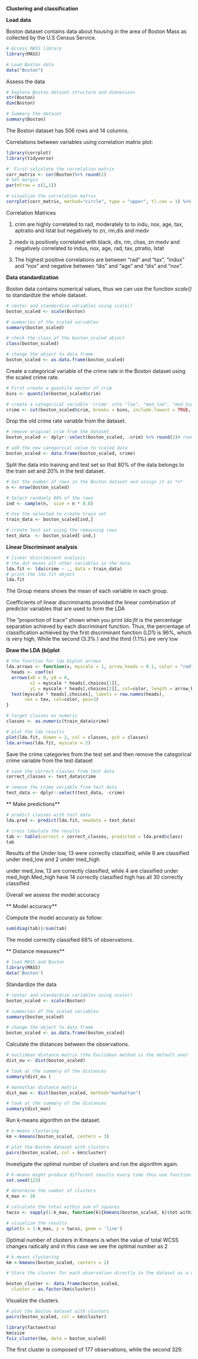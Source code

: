 **Clustering and classification**

**Load data **

Boston dataset contains data about housing in the area of Boston Mass as collected by the U.S Census Service.
```r
# Access MASS library 
library(MASS)

# Load Boston data
data("Boston")
```


Assess the data
```r
# Explore Boston dataset structure and dimnesions
str(Boston)
dim(Boston)

# Summary the dataset
summary(Boston)
```
The Boston dataset has 506 rows and 14 columns. 


Correlations between variables using correlation matrix plot:
```r
library(corrplot)
library(tidyverse)

#  First calculate the correlation matrix 
corr_matrix <- cor(Boston)%>% round(2)
# Set margin
par(mfrow = c(1,1))

# visualize the correlation matrix
corrplot(corr_matrix, method="circle", type = "upper", tl.cex = 1) %>% round(2)
```

Correlation Matrices


1. crim are highly correlated to rad, moderately to to indu, nox, age, tax, aptratio and Istat but negatively to zn, rm,dis and medv

2. medv is positively correlated with black, dis, rm, chas, zn  medv and negatively correlated to indus, nox, age, rad, tax, ptratio, lstat 

3. The highest positive correlations are between “rad” and “tax”, “indux” and “nox” and negative between “dis” and “age” and “dis” and “nox”.


**Data standardization **

Boston data contains numerical values, thus we can use the function *scale()* to standardize the whole dataset.

```r

# center and standardize variables using scale()
boston_scaled <- scale(Boston)

# summaries of the scaled variables
summary(boston_scaled)

# check the class of the boston_scaled object
class(boston_scaled)

# change the object to data frame
boston_scaled <- as.data.frame(boston_scaled)

```

Create a categorical variable of the crime rate in the Boston dataset using the scaled crime rate.

```r
# First create a quantile vector of crim 
bins <- quantile(boston_scaled$crim)

# create a categorical variable 'crime' into "low", "med_low", "med_high" and "high"
crime <- cut(boston_scaled$crim, breaks = bins, include.lowest = TRUE, label=c("low", "med_low", "med_high", "high")) 

```


Drop the old crime rate variable from the dataset.

```r
# remove original crim from the dataset
boston_scaled <- dplyr::select(boston_scaled, -crim) %>% round(2)# round it to 2 decimal places

# add the new categorical value to scaled data
boston_scaled <- data.frame(boston_scaled, crime)

```


Split the data into training and test set so that 80% of the data belongs to the train set and 20% in the test dataset.
 
```r
# Get the number of rows in the Boston dataset and assign it as *n* 
n <- nrow(boston_scaled)

# Select randomly 80% of the rows
ind <- sample(n,  size = n * 0.8)

# Use the selected to create train set
train_data <- boston_scaled[ind,]

# create test set using the remaining rows
test_data  <- boston_scaled[-ind,]

```

**Linear Discriminant analysis**

```r

# linear discriminant analysis
# the dot means all other variables in the data.
lda.fit <- lda(crime ~ ., data = train_data) 
# print the lda.fit object
lda.fit 

```
The Group means shows the mean of each variable in each group.

Coefficients of linear discriminants provided the linear combination of predictor variables that are used to form the LDA

The “proportion of trace” shown when you print *lda.fit* is the percentage separation achieved by each discriminant function. Thus, the percentage of classification achieved by the first discriminant function (LD1) is 96%, which is very high, While the second (3.3% ) and the third (1.1%) are very low


**Draw the LDA (bi)plot**
```r
# the function for lda biplot arrows
lda.arrows <- function(x, myscale = 1, arrow_heads = 0.1, color = "red", tex = 0.75, choices = c(1,2)){
  heads <- coef(x)
  arrows(x0 = 0, y0 = 0, 
         x1 = myscale * heads[,choices[1]], 
         y1 = myscale * heads[,choices[2]], col=color, length = arrow_heads)
  text(myscale * heads[,choices], labels = row.names(heads), 
       cex = tex, col=color, pos=3)
}

# target classes as numeric
classes <- as.numeric(train_data$crime)

# plot the lda results
plot(lda.fit, dimen = 2, col = classes, pch = classes)
lda.arrows(lda.fit, myscale = 2)
```

Save the crime categories from the test set and then remove the categorical crime variable from the test dataset

```r
# save the correct classes from test data
correct_classes <- test_data$crime

# remove the crime variable from test data
test_data <- dplyr::select(test_data, -crime)
```


** Make predictions**

```r

# predict classes with test data
lda.pred <- predict(lda.fit, newdata = test_data)

# cross tabulate the results
tab <- table(correct = correct_classes, predicted = lda.pred$class)
tab
```
Results of the 
Under low, 13 were correctly classified, while 9 are classified under med_low and 2 under med_high

under med_low, 13 are correctly classified, while 4 are classified under med_high
Med_high have 14 correctly classified
high has all 30 correctly classified

Overall we assess the model accuracy

** Model accuracy**

Compute the model accuracy as follow:
```r
sum(diag(tab))/sum(tab)
```
The model correctly classified 68% of observations.



** Distance measures**
```r
# load MASS and Boston
library(MASS)
data('Boston')
```

Standardize the data

```r
# center and standardize variables using scale()
boston_scaled <- scale(Boston)

# summaries of the scaled variables
summary(boston_scaled)

# change the object to data frame
boston_scaled <- as.data.frame(boston_scaled)
```

Calculate the distances between the observations. 
```r
# euclidean distance matrix (the Euclidean method is the default one)
dist_eu <- dist(boston_scaled)

# look at the summary of the distances
summary(dist_eu )
```
```r
# manhattan distance matrix
dist_man <- dist(boston_scaled, method="manhattan")

# look at the summary of the distances
summary(dist_man)
```

Run k-means algorithm on the dataset. 

```r
# k-means clustering
km <-kmeans(boston_scaled, centers = 3)

# plot the Boston dataset with clusters
pairs(boston_scaled, col = km$cluster)

```


Investigate the optimal number of clusters and run the algorithm again.

```r
# K-means might produce different results every time thus use function set.seed() to avoid this.
set.seed(123)

# determine the number of clusters
k_max <- 10

# calculate the total within sum of squares
twcss <- sapply(1:k_max, function(k){kmeans(boston_scaled, k)$tot.withinss})

# visualize the results
qplot(x = 1:k_max, y = twcss, geom = 'line')

```

Optimal number of clusters in Kmeans is when the value of total WCSS changes radically and in this case we see the optimal number as 2


```r

# k-means clustering
km <-kmeans(boston_scaled, centers = 2)

# Store the cluster for each observation directly in the dataset as a column:

boston_cluster <- data.frame(boston_scaled,
  cluster = as.factor(km$cluster))

```

Visualize the clusters.

```r
# plot the Boston dataset with clusters
pairs(boston_scaled, col = km$cluster)

```

```r
library(factoextra)
km$size
fviz_cluster(km, data = boston_scaled)
```
The first cluster is composed of 177 observations, while the second 329.
